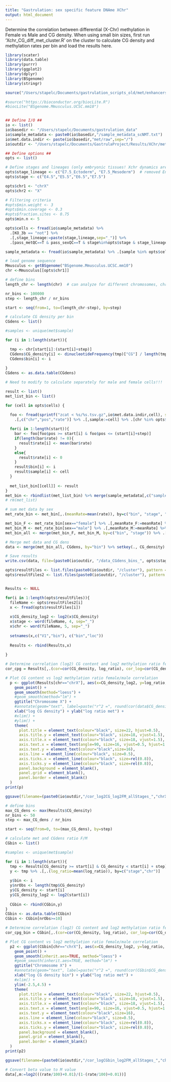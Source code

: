 ```yaml
---
title: "Gastrulation: sex specific feature DNAme XChr"
output: html_document
---
```


Determine the correlation between differential (X-Chr) methylation in Female vs Male and CG density.
When using small bin sizes, first run 'Xchr_CG_diff_met_cluster.R' on the cluster to calculate CG density and methylation rates per bin and load the results here.

```r
library(scater)
library(data.table)
library(purrr)
library(ggplot2)
library(dplyr)
library(BSgenome)
library(stringr)

source("/Users/stapelc/Documents/gastrulation_scripts_old/met/enhancers/utils.R")

#source("https://bioconductor.org/biocLite.R")
#biocLite("BSgenome.Mmusculus.UCSC.mm10")
```

```r

```

```r

## Define I/O ##
io <- list()
io$basedir <- "/Users/stapelc/Documents/gastrulation_data"
io$sample_metadata <- paste0(io$basedir,"/sample_metadata_scNMT.txt")
io$met.data.indir <- paste(io$basedir,"met/raw",sep="/")
io$outdir <- "/Users/stapelc/Documents/GastrulaProject/Results/XChr/met/CGbins"

## Define options ##
opts <- list()

# Define stages and lineages (only embryonic tissues! Xchr dynamics are different in extraembryonic)
opts$stage_lineage <- c("E7.5_Ectoderm", "E7.5_Mesoderm")  # removed Endo because seems to behave slightly differently. Maybe because contaminated with ExE endo?
opts$stage <- c("E4.5","E5.5","E6.5","E7.5")

opts$chr1 <- "chrX"
opts$chr2 <- "X"

# Filtering criteria
#opts$min.weight <- 3
#opts$min.coverage <- 0.3
#opts$fraction.sites <- 0.75
opts$min.n <- 5

opts$cells <- fread(io$sample_metadata) %>% 
  .[KO_3b == "not"] %>%
  .[,stage_lineage:=paste(stage,lineage,sep="_")] %>%
  .[pass_metQC==T & pass_sexQC==T & stage%in%opts$stage & stage_lineage%in%opts$stage_lineage,sample]

```

<!-- Load sample metadata -->
```r
sample_metadata <- fread(io$sample_metadata) %>% .[sample %in% opts$cells] %>% .[,stage_lineage:=paste(stage,lineage,sep="_")] #%>% setnames("sample","sample_old") %>% setnames("id_met","sample") 
```

<!-- Load genome sequence, define bins, and calculate CG density per bin -->
```r
# load genome sequence
Mmusculus <- getBSgenome("BSgenome.Mmusculus.UCSC.mm10")
chr <-Mmusculus[[opts$chr1]]

# define bins
length_chr <- length(chr)  # can analyze for different chromosomes, chr3 similar length to X

nr_bins <- 100000
step <- length_chr / nr_bins

start <- seq(from=1, to=(length_chr-step), by=step)

# calculate CG density per bin
CGdens <- list()

#samples <- unique(met$sample)

for (i in 1:length(start)){

  tmp <- chr[start[i]:(start[i]+step)]
  CGdens$CG_density[i] <- dinucleotideFrequency(tmp)["CG"] / length(tmp)
  CGdens$bin[i] <- i
  
}
CGdens <- as.data.table(CGdens)

```

<!-- Load and bin methylation data -->
```r

# Need to modify to calculate separately for male and female cells!!!

result <- list()
met_list_bin <- list()

for (cell in opts$cells) {

  foo <- fread(sprintf("zcat < %s/%s.tsv.gz",io$met.data.indir,cell), showProgress=F) %>%
    .[,c("chr","pos","rate")] %>% .[,sample:=cell] %>% .[chr %in% opts$chr2]  # can analyze different chromosomes
  
  for(i in 1:length(start)){
    bar <- foo[foo$pos >= start[i] & foo$pos <= (start[i]+step)]
    if(length(bar$rate) != 0){
      result$rate[i] <- mean(bar$rate)
    }
    else{
      result$rate[i] <- 0
    }
    result$bin[i] <- i
    result$sample[i] <- cell
  }
  
  met_list_bin[[cell]] <- result
}
met_bin <- rbindlist(met_list_bin) %>% merge(sample_metadata[,c("sample", "stage", "stage_lineage", "sex")], by="sample")
# rm(met_list)
``` 

<!-- Parse data -->
```r
# sum met data by sex
met_rate_bin <- met_bin[,.(meanRate=mean(rate)), by=c("bin", "stage", "sex")] %>% .[stage=="E7.5"]

met_bin_F <- met_rate_bin[sex=="female"] %>% .[,meanRate_F:=meanRate] %>% .[,meanRate:=NULL] %>% .[,sex:=NULL]
met_bin_M <- met_rate_bin[sex=="male"] %>% .[,meanRate_M:=meanRate] %>% .[,meanRate:=NULL] %>% .[,sex:=NULL]
met_bin_all <- merge(met_bin_F, met_bin_M, by=c("bin", "stage")) %>% .[!meanRate_M==0] %>% .[!meanRate_F==0] %>% .[,ratioFM:=(meanRate_F/meanRate_M)] %>% .[,log_ratio:=log2(ratioFM)] %>% .[,diff:=meanRate_F-meanRate_M]

# Merge met data and CG dens
data <- merge(met_bin_all, CGdens, by="bin") %>% setkey(., CG_density)

# Save results
write.csv(data, file=(paste0(io$outdir, "/data_CGdens_bins_", opts$stage, "_chr", opts$chr2, "_", opts$nr_bins,".csv")))

```

<!-- Load results from cluster -->
```r
opts$resultFiles <- list.files(paste0(io$outdir, "/cluster"), pattern = "100000", full.names=TRUE) 
opts$resultFiles2 <- list.files(paste0(io$outdir, "/cluster"), pattern = "100000")


Results <- NULL

for(i in 1:length(opts$resultFiles)){
  fileName <- opts$resultFiles2[i]
  x <- fread(opts$resultFiles[i])
  
  x$CG_density_log2 <- log2(x$CG_density)
  x$stage <- word(fileName, 4, sep="_") 
  x$chr <- word(fileName, 5, sep="_")
  
  setnames(x,c("V1","bin"), c("bin","loc"))
  
  Results <- rbind(Results,x)
  
}

```

<!-- Plot correlation log2 DNAme rate female/male and CG density -->
```r

# Determine correlation (log2) CG content and log2 methylation ratio female/male on X
cor_cpg = Results[,.(cor=cor(CG_density, log_ratio), cor_log=cor(CG_density_log2, log_ratio)), by=c("stage","chr")]

# Plot CG content vs log2 methylation ratio female/male correlation 
  p <- ggplot(Results[chr=="chrX"], aes(x=CG_density_log2, y=log_ratio, color=stage)) +
    geom_point() +
    geom_smooth(method="loess") +
    #geom_smooth(method="lm") +
    ggtitle("Chromosome X") +
    #annotate(geom="text", label=paste("r^2 =", round(cor(data$CG_density, data$log_ratio),3)), x=max(data$CG_density_log2)*1.2, y=max(data$log_ratio)*0.8, size=6) +
    xlab("log CG density") + ylab("log ratio met") +
    #xlim() +
    #ylim() +
    theme(
      plot.title = element_text(colour="black", size=22, hjust=0.5),
      axis.title.y = element_text(colour="black", size=18, vjust=1.5),
      axis.title.x = element_text(colour="black", size=18, vjust=1.5),
      axis.text.x = element_text(angle=90, size=16, vjust=0.5, hjust=1.0), #, color=tmp$color
      axis.text.y = element_text(colour="black",size=16),
      axis.line = element_line(colour="black", size=0.5),
      axis.ticks.x = element_line(colour="black", size=rel(0.8)),
      axis.ticks.y = element_line(colour="black", size=rel(0.8)),
      panel.background = element_blank(),
      panel.grid = element_blank(),
      panel.border = element_blank()
  )
print(p)

ggsave(filename=(paste0(io$outdir,"/cor_log2CG_log2FM_allStages_","chrX_100000",".pdf")), plot=p)


```

<!-- Bin results by CG density and calculate ratio female/male per bin -->
```r
# define bins
max_CG_dens <- max(Results$CG_density)
nr_bins <- 50
step <- max_CG_dens / nr_bins

start <- seq(from=0, to=(max_CG_dens), by=step)

# calculate met and CGdens ratio F/M
CGbin <- list()

#samples <- unique(met$sample)

for (i in 1:length(start)){
  tmp <- Results[CG_density >= start[i] & CG_density < start[i] + step]
  y <- tmp %>% .[,.(log_ratio=mean(log_ratio)), by=c("stage","chr")]
  
  y$bin <- i
  y$nrObs <- length(tmp$CG_density)
  y$CG_density <- start[i]
  y$CG_density_log2 <- log2(start[i])
  
  CGbin <- rbind(CGbin,y)
}
CGbin <- as.data.table(CGbin)
CGbin <- CGbin[nrObs>=10]

```

<!-- Plot correlation log2 DNAme rate female/male and log2 CG density for binned data -->
```r
# Determine correlation (log2) CG content and log2 methylation ratio female/male on X
cor_cpg_bin = CGbin[,.(cor=cor(CG_density, log_ratio), cor_log=cor(CG_density_log2, log_ratio)), by=c("stage","chr")]

# Plot CG content vs log2 methylation ratio female/male correlation 
  p2 <- ggplot(CGbin[chr=="chrX"], aes(x=CG_density_log2, y=log_ratio, color=stage)) +
    geom_point() +
    geom_smooth(inherit.aes=TRUE, method="loess") +
    #geom_smooth(inherit.aes=TRUE, method="lm") +
    ggtitle("Chromosome X") +
    #annotate(geom="text", label=paste("r^2 =", round(cor(CGbin$CG_density, CGbin$log_ratio),3)), x=max(CGbin$CG_density)*1.1, y=max(CGbin$log_ratio)*0.9, size=6) +
    xlab("log CG density bin") + ylab("log ratio met") +
    #xlim() +
    ylim(-2.5,4.5) +
    theme(
      plot.title = element_text(colour="black", size=22, hjust=0.5),
      axis.title.y = element_text(colour="black", size=18, vjust=1.5),
      axis.title.x = element_text(colour="black", size=18, vjust=1.5),
      axis.text.x = element_text(angle=90, size=16, vjust=0.5, hjust=1.0), #, color=tmp$color
      axis.text.y = element_text(colour="black",size=16),
      axis.line = element_line(colour="black", size=0.5),
      axis.ticks.x = element_line(colour="black", size=rel(0.8)),
      axis.ticks.y = element_line(colour="black", size=rel(0.8)),
      panel.background = element_blank(),
      panel.grid = element_blank(),
      panel.border = element_blank()
  )
print(p2)

ggsave(filename=(paste0(io$outdir,"/cor_logCGbin_log2FM_allStages_","chrX_100000",".pdf")), plot=p2)

```


<!-- Parse data -->
```r

# Convert beta value to M value
data[,m:=log2(((rate/100)+0.01)/(1-(rate/100)+0.01))]
```
